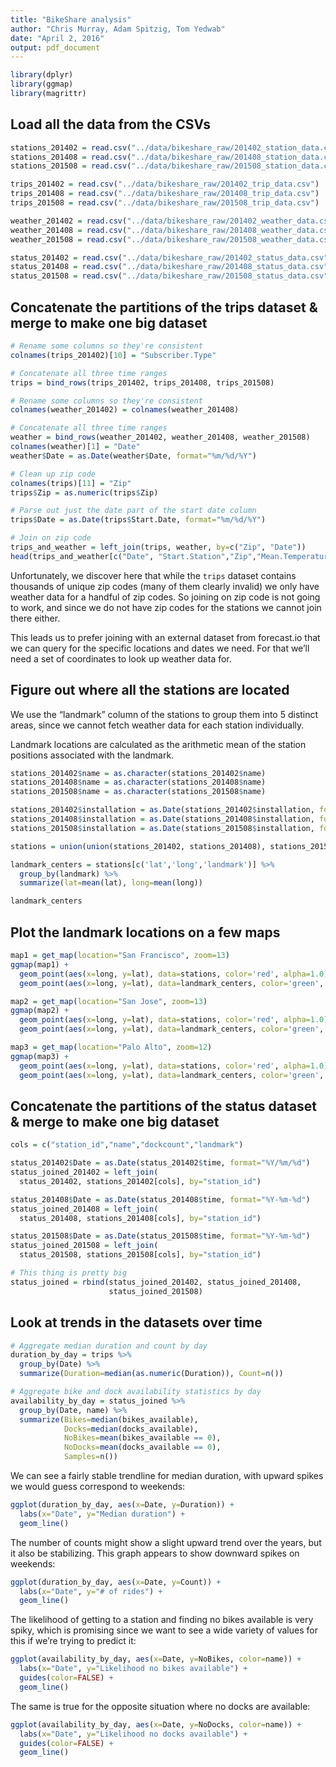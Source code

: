 ```yaml
---
title: "BikeShare analysis"
author: "Chris Murray, Adam Spitzig, Tom Yedwab"
date: "April 2, 2016"
output: pdf_document
---
```


```r
library(dplyr)
library(ggmap)
library(magrittr)
```

## Load all the data from the CSVs

```r
stations_201402 = read.csv("../data/bikeshare_raw/201402_station_data.csv")
stations_201408 = read.csv("../data/bikeshare_raw/201408_station_data.csv")
stations_201508 = read.csv("../data/bikeshare_raw/201508_station_data.csv")

trips_201402 = read.csv("../data/bikeshare_raw/201402_trip_data.csv")
trips_201408 = read.csv("../data/bikeshare_raw/201408_trip_data.csv")
trips_201508 = read.csv("../data/bikeshare_raw/201508_trip_data.csv")

weather_201402 = read.csv("../data/bikeshare_raw/201402_weather_data.csv")
weather_201408 = read.csv("../data/bikeshare_raw/201408_weather_data.csv")
weather_201508 = read.csv("../data/bikeshare_raw/201508_weather_data.csv")

status_201402 = read.csv("../data/bikeshare_raw/201402_status_data.csv")
status_201408 = read.csv("../data/bikeshare_raw/201408_status_data.csv")
status_201508 = read.csv("../data/bikeshare_raw/201508_status_data.csv")
```

## Concatenate the partitions of the trips dataset & merge to make one big dataset

```r
# Rename some columns so they're consistent
colnames(trips_201402)[10] = "Subscriber.Type"

# Concatenate all three time ranges
trips = bind_rows(trips_201402, trips_201408, trips_201508)

# Rename some columns so they're consistent
colnames(weather_201402) = colnames(weather_201408)

# Concatenate all three time ranges
weather = bind_rows(weather_201402, weather_201408, weather_201508)
colnames(weather)[1] = "Date"
weather$Date = as.Date(weather$Date, format="%m/%d/%Y")

# Clean up zip code
colnames(trips)[11] = "Zip"
trips$Zip = as.numeric(trips$Zip)

# Parse out just the date part of the start date column
trips$Date = as.Date(trips$Start.Date, format="%m/%d/%Y")

# Join on zip code
trips_and_weather = left_join(trips, weather, by=c("Zip", "Date"))
head(trips_and_weather[c("Date", "Start.Station","Zip","Mean.TemperatureF")], 40)
```

Unfortunately, we discover here that while the `trips` dataset contains thousands of unique zip codes (many of them clearly invalid) we only have weather data for a handful of zip codes. So joining on zip code is not going to
work, and since we do not have zip codes for the stations we cannot join there either.

This leads us to prefer joining with an external dataset from forecast.io that we can query for the specific locations and dates we need. For that we'll need a set of coordinates to look up weather data for.

## Figure out where all the stations are located

We use the "landmark" column of the stations to group them into 5 distinct areas, since we cannot fetch
weather data for each station individually.

Landmark locations are calculated as the arithmetic mean of the station positions associated with the landmark.

```r
stations_201402$name = as.character(stations_201402$name)
stations_201408$name = as.character(stations_201408$name)
stations_201508$name = as.character(stations_201508$name)

stations_201402$installation = as.Date(stations_201402$installation, format="%m/%d/%Y")
stations_201408$installation = as.Date(stations_201408$installation, format="%m/%d/%Y")
stations_201508$installation = as.Date(stations_201508$installation, format="%m/%d/%Y")

stations = union(union(stations_201402, stations_201408), stations_201508)

landmark_centers = stations[c('lat','long','landmark')] %>%
  group_by(landmark) %>%
  summarize(lat=mean(lat), long=mean(long))

landmark_centers
```

## Plot the landmark locations on a few maps

```r
map1 = get_map(location="San Francisco", zoom=13)
ggmap(map1) +
  geom_point(aes(x=long, y=lat), data=stations, color='red', alpha=1.0) +
  geom_point(aes(x=long, y=lat), data=landmark_centers, color='green', alpha=0.3, size=10)

map2 = get_map(location="San Jose", zoom=13)
ggmap(map2) +
  geom_point(aes(x=long, y=lat), data=stations, color='red', alpha=1.0) +
  geom_point(aes(x=long, y=lat), data=landmark_centers, color='green', alpha=0.3, size=10)

map3 = get_map(location="Palo Alto", zoom=12)
ggmap(map3) +
  geom_point(aes(x=long, y=lat), data=stations, color='red', alpha=1.0) +
  geom_point(aes(x=long, y=lat), data=landmark_centers, color='green', alpha=0.3, size=10)
```

## Concatenate the partitions of the status dataset & merge to make one big dataset
```r
cols = c("station_id","name","dockcount","landmark")

status_201402$Date = as.Date(status_201402$time, format="%Y/%m/%d")
status_joined_201402 = left_join(
  status_201402, stations_201402[cols], by="station_id")

status_201408$Date = as.Date(status_201408$time, format="%Y-%m-%d")
status_joined_201408 = left_join(
  status_201408, stations_201408[cols], by="station_id")

status_201508$Date = as.Date(status_201508$time, format="%Y-%m-%d")
status_joined_201508 = left_join(
  status_201508, stations_201508[cols], by="station_id")

# This thing is pretty big
status_joined = rbind(status_joined_201402, status_joined_201408,
                      status_joined_201508)
```

## Look at trends in the datasets over time

```r
# Aggregate median duration and count by day
duration_by_day = trips %>%
  group_by(Date) %>%
  summarize(Duration=median(as.numeric(Duration)), Count=n())

# Aggregate bike and dock availability statistics by day
availability_by_day = status_joined %>%
  group_by(Date, name) %>%
  summarize(Bikes=median(bikes_available),
            Docks=median(docks_available),
            NoBikes=mean(bikes_available == 0),
            NoDocks=mean(docks_available == 0),
            Samples=n())
```

We can see a fairly stable trendline for median duration, with upward spikes we would guess correspond to weekends:
```r
ggplot(duration_by_day, aes(x=Date, y=Duration)) +
  labs(x="Date", y="Median duration") +
  geom_line()
```

The number of counts might show a slight upward trend over the years, but it also be stabilizing.
This graph appears to show downward spikes on weekends:
```r
ggplot(duration_by_day, aes(x=Date, y=Count)) +
  labs(x="Date", y="# of rides") +
  geom_line()
```

The likelihood of getting to a station and finding no bikes available is very spiky, which is promising since
we want to see a wide variety of values for this if we're trying to predict it:
```r
ggplot(availability_by_day, aes(x=Date, y=NoBikes, color=name)) +
  labs(x="Date", y="Likelihood no bikes available") +
  guides(color=FALSE) +
  geom_line()
```

The same is true for the opposite situation where no docks are available:
```r
ggplot(availability_by_day, aes(x=Date, y=NoDocks, color=name)) +
  labs(x="Date", y="Likelihood no docks available") +
  guides(color=FALSE) +
  geom_line()
```
